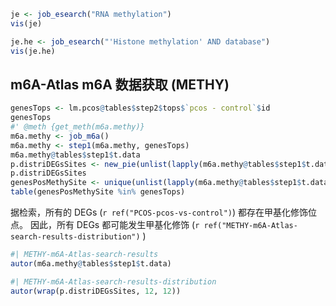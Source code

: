 

```r
je <- job_esearch("RNA methylation")
vis(je)
```

```r
je.he <- job_esearch("'Histone methylation' AND database")
vis(je.he)

```

## m6A-Atlas m6A 数据获取 (METHY)

```r
genesTops <- lm.pcos@tables$step2$tops$`pcos - control`$id
genesTops
#' @meth {get_meth(m6a.methy)}
m6a.methy <- job_m6a()
m6a.methy <- step1(m6a.methy, genesTops)
m6a.methy@tables$step1$t.data
p.distriDEGsSites <- new_pie(unlist(lapply(m6a.methy@tables$step1$t.data, function(x) x$.id)))
p.distriDEGsSites
genesPosMethySite <- unique(unlist(lapply(m6a.methy@tables$step1$t.data, function(x) x$.id)))
table(genesPosMethySite %in% genesTops)
```

据检索，所有的 DEGs  (`r ref("PCOS-pcos-vs-control")`) 都存在甲基化修饰位点。
因此，所有 DEGs 都可能发生甲基化修饰 (`r ref("METHY-m6A-Atlas-search-results-distribution")` )

```r
#| METHY-m6A-Atlas-search-results
autor(m6a.methy@tables$step1$t.data)
```

```r
#| METHY-m6A-Atlas-search-results-distribution
autor(wrap(p.distriDEGsSites, 12, 12))
```

